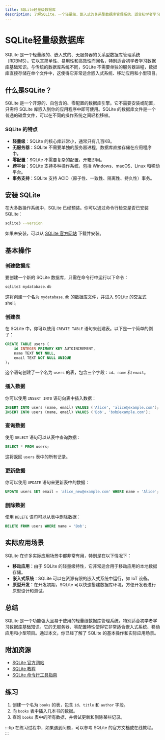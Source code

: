 ```yaml
---
title: SQLite轻量级数据库
description: 了解SQLite，一个轻量级、嵌入式的关系型数据库管理系统，适合初学者学习数据库基础知识。
---
```


# SQLite轻量级数据库

SQLite 是一个轻量级的、嵌入式的、无服务器的关系型数据库管理系统（RDBMS）。它以其简单性、易用性和高效性而闻名，特别适合初学者学习数据库基础知识。与传统的数据库系统不同，SQLite 不需要单独的服务器进程，数据库直接存储在单个文件中，这使得它非常适合嵌入式系统、移动应用和小型项目。

## 什么是SQLite？

SQLite 是一个开源的、自包含的、零配置的数据库引擎。它不需要安装或配置，只需将 SQLite 库嵌入到你的应用程序中即可使用。SQLite 的数据库文件是一个普通的磁盘文件，可以在不同的操作系统之间轻松移植。

### SQLite 的特点

- **轻量级**：SQLite 的核心库非常小，通常只有几百KB。
- **无服务器**：SQLite 不需要单独的服务器进程，数据库直接存储在应用程序中。
- **零配置**：SQLite 不需要复杂的配置，开箱即用。
- **跨平台**：SQLite 支持多种操作系统，包括 Windows、macOS、Linux 和移动平台。
- **事务支持**：SQLite 支持 ACID（原子性、一致性、隔离性、持久性）事务。

## 安装 SQLite

在大多数操作系统中，SQLite 已经预装。你可以通过命令行检查是否已安装 SQLite：

```bash
sqlite3 --version
```

如果未安装，可以从 [SQLite 官方网站](https://www.sqlite.org/download.html) 下载并安装。

## 基本操作

### 创建数据库

要创建一个新的 SQLite 数据库，只需在命令行中运行以下命令：

```bash
sqlite3 mydatabase.db
```

这将创建一个名为 `mydatabase.db` 的数据库文件，并进入 SQLite 的交互式 shell。

### 创建表

在 SQLite 中，你可以使用 `CREATE TABLE` 语句来创建表。以下是一个简单的例子：

```sql
CREATE TABLE users (
    id INTEGER PRIMARY KEY AUTOINCREMENT,
    name TEXT NOT NULL,
    email TEXT NOT NULL UNIQUE
);
```

这个语句创建了一个名为 `users` 的表，包含三个字段：`id`、`name` 和 `email`。

### 插入数据

你可以使用 `INSERT INTO` 语句向表中插入数据：

```sql
INSERT INTO users (name, email) VALUES ('Alice', 'alice@example.com');
INSERT INTO users (name, email) VALUES ('Bob', 'bob@example.com');
```

### 查询数据

使用 `SELECT` 语句可以从表中查询数据：

```sql
SELECT * FROM users;
```

这将返回 `users` 表中的所有记录。

### 更新数据

你可以使用 `UPDATE` 语句来更新表中的数据：

```sql
UPDATE users SET email = 'alice_new@example.com' WHERE name = 'Alice';
```

### 删除数据

使用 `DELETE` 语句可以从表中删除数据：

```sql
DELETE FROM users WHERE name = 'Bob';
```

## 实际应用场景

SQLite 在许多实际应用场景中都非常有用，特别是在以下情况下：

- **移动应用**：由于 SQLite 的轻量级特性，它非常适合用于移动应用的本地数据存储。
- **嵌入式系统**：SQLite 可以在资源有限的嵌入式系统中运行，如 IoT 设备。
- **原型开发**：在开发初期，SQLite 可以快速搭建数据库环境，方便开发者进行原型设计和测试。

## 总结

SQLite 是一个功能强大且易于使用的轻量级数据库管理系统，特别适合初学者学习数据库基础知识。它的无服务器、零配置特性使得它非常适合嵌入式系统、移动应用和小型项目。通过本文，你已经了解了 SQLite 的基本操作和实际应用场景。

## 附加资源

- [SQLite 官方网站](https://www.sqlite.org/)
- [SQLite 教程](https://www.sqlitetutorial.net/)
- [SQLite 命令行工具指南](https://www.sqlite.org/cli.html)

## 练习

1. 创建一个名为 `books` 的表，包含 `id`、`title` 和 `author` 字段。
2. 向 `books` 表中插入几本书的数据。
3. 查询 `books` 表中的所有数据，并尝试更新和删除某些记录。

:::tip
在练习过程中，如果遇到问题，可以参考 SQLite 的官方文档或在线教程。
:::